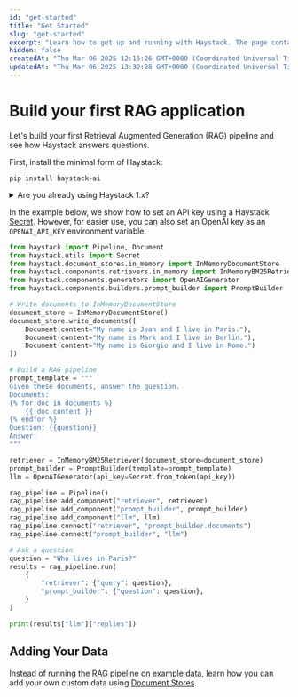 ```yaml
---
id: "get-started"
title: "Get Started"
slug: "get-started"
excerpt: "Learn how to get up and running with Haystack. The page contains instructions for installing, running your first RAG pipeline, adding data and further resources."
hidden: false
createdAt: "Thu Mar 06 2025 12:16:26 GMT+0000 (Coordinated Universal Time)"
updatedAt: "Thu Mar 06 2025 13:39:28 GMT+0000 (Coordinated Universal Time)"
---
```

# Build your first RAG application

Let's build your first Retrieval Augmented Generation (RAG) pipeline and see how Haystack answers questions.

First, install the minimal form of Haystack:

```shell
pip install haystack-ai
```

<details>

<summary>Are you already using Haystack 1.x?</summary>

> 🚧 Warning
>
> Installing `farm-haystack` and `haystack-ai` in the same Python environment (virtualenv, Colab, or system) causes problems.
>
> Installing both packages in the same environment can somehow work or fail in obscure ways. We suggest installing only one of these packages per Python environment. Make sure that you remove both packages if they are installed in the same environment, followed by installing only one of them:
>
> ```bash
> pip uninstall -y farm-haystack haystack-ai
> pip install haystack-ai
> ```
>
> If you have any questions, please reach out to us on the [GitHub Discussion](https://github.com/deepset-ai/haystack/discussions) or [Discord](https://discord.com/invite/VBpFzsgRVF).

</details>

In the example below, we show how to set an API key using a Haystack [Secret](/docs/intro). However, for easier use, you can also set an OpenAI key as an `OPENAI_API_KEY` environment variable.

```python
from haystack import Pipeline, Document
from haystack.utils import Secret
from haystack.document_stores.in_memory import InMemoryDocumentStore
from haystack.components.retrievers.in_memory import InMemoryBM25Retriever
from haystack.components.generators import OpenAIGenerator
from haystack.components.builders.prompt_builder import PromptBuilder

# Write documents to InMemoryDocumentStore
document_store = InMemoryDocumentStore()
document_store.write_documents([
    Document(content="My name is Jean and I live in Paris."),
    Document(content="My name is Mark and I live in Berlin."),
    Document(content="My name is Giorgio and I live in Rome.")
])

# Build a RAG pipeline
prompt_template = """
Given these documents, answer the question.
Documents:
{% for doc in documents %}
    {{ doc.content }}
{% endfor %}
Question: {{question}}
Answer:
"""

retriever = InMemoryBM25Retriever(document_store=document_store)
prompt_builder = PromptBuilder(template=prompt_template)
llm = OpenAIGenerator(api_key=Secret.from_token(api_key))

rag_pipeline = Pipeline()
rag_pipeline.add_component("retriever", retriever)
rag_pipeline.add_component("prompt_builder", prompt_builder)
rag_pipeline.add_component("llm", llm)
rag_pipeline.connect("retriever", "prompt_builder.documents")
rag_pipeline.connect("prompt_builder", "llm")

# Ask a question
question = "Who lives in Paris?"
results = rag_pipeline.run(
    {
        "retriever": {"query": question},
        "prompt_builder": {"question": question},
    }
)

print(results["llm"]["replies"])
```

## Adding Your Data

Instead of running the RAG pipeline on example data, learn how you can add your own custom data using [Document Stores](/docs/intro).

